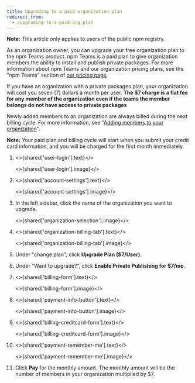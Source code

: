 ```yaml
---
title: Upgrading to a paid organization plan
redirect_from:
  - /upgrading-to-a-paid-org-plan
---
```



<Note>

**Note:** This article only applies to users of the public npm registry.

</Note>

As an organization owner, you can upgrade your free organization plan to the npm Teams product. npm Teams is a paid plan to give organization members the ability to install and publish private packages. For more information about npm Teams and our organization pricing plans, see the "npm Teams" section of [our pricing page][org-plans-link].

If you have an organization with a private packages plan, your organization will cost you seven (7) dollars a month per user. **The $7 charge is a flat fee for any member of the organization even if the teams the member belongs do not have access to private packages**

Newly added members to an organization are always billed during the next billing cycle. For more information, see "[Adding members to your organization][add-members]".

**Note:** Your paid plan and billing cycle will start when you submit your credit card information, and you will be charged for the first month immediately.

1. <>{shared['user-login'].text}</>

   <>{shared['user-login'].image}</>

2. <>{shared['account-settings'].text}</>

   <>{shared['account-settings'].image}</>

3. In the left sidebar, click the name of the organization you want to upgrade.

   <>{shared['organization-selection'].image}</>

4. <>{shared['organization-billing-tab'].text}</>

   <>{shared['organization-billing-tab'].image}</>

5. Under "change plan", click **Upgrade Plan ($7/User)**.

6. Under "Want to upgrade?", click **Enable Private Publishing for $7/mo**.

7. <>{shared['billing-form'].text}</>

   <>{shared['billing-form'].image}</>

8. <>{shared['payment-info-button'].text}</>

   <>{shared['payment-info-button'].image}</>

9. <>{shared['billing-creditcard-form'].text}</>

   <>{shared['billing-creditcard-form'].image}</>

10. <>{shared['payment-remember-me'].text}</>

    <>{shared['payment-remember-me'].image}</>

11. Click **Pay** for the monthly amount. The monthly amount will be the number of members in your organization multiplied by $7.

[org-plans-link]: https://www.npmjs.com/pricing
[add-members]: adding-members-to-your-org
